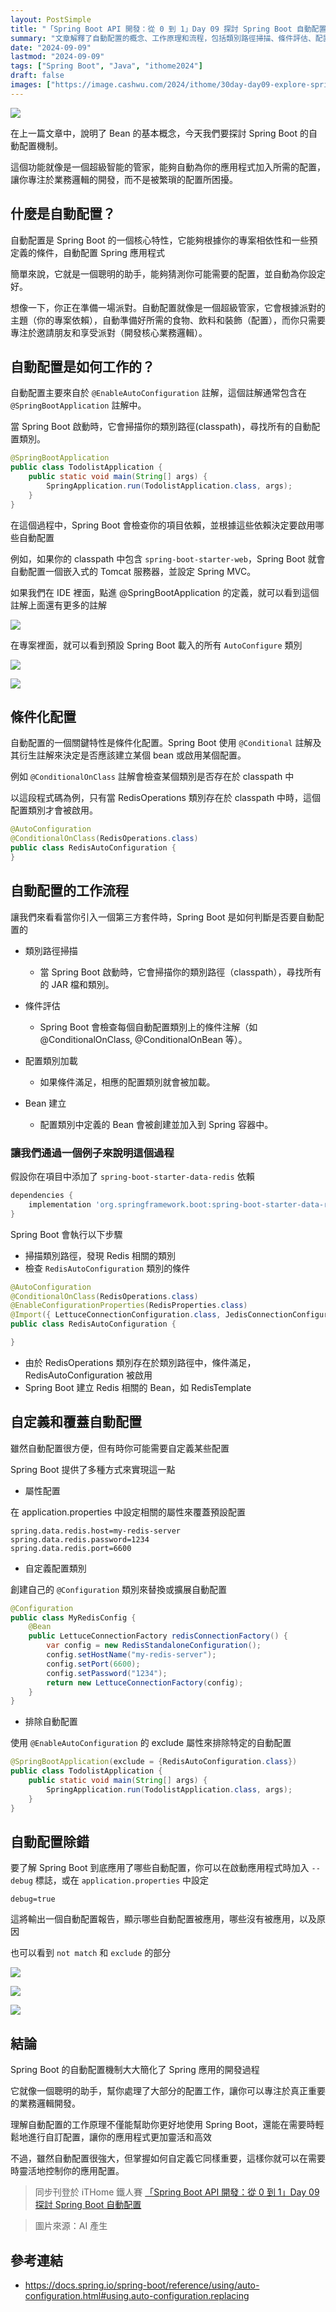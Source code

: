 ```yaml
---
layout: PostSimple
title: "「Spring Boot API 開發：從 0 到 1」Day 09 探討 Spring Boot 自動配置"
summary: "文章解釋了自動配置的概念、工作原理和流程，包括類別路徑掃描、條件評估、配置類別加載和 Bean 建立。通過 Redis 配置的例子，文章展示了自動配置的實際應用。此外，文章還介紹了如何自定義和覆蓋自動配置，包括使用屬性配置、自定義配置類別和排除特定自動配置的方法。最後，文章提供了自動配置除錯的技巧，幫助開發者更好地理解和控制 Spring Boot 的自動配置過程。這些知識對於充分利用 Spring Boot 的便利性和靈活性至關重要"
date: "2024-09-09"
lastmod: "2024-09-09"
tags: ["Spring Boot", "Java", "ithome2024"]
draft: false
images: ["https://image.cashwu.com/2024/ithome/30day-day09-explore-spring-boot-auto-configuration/cover.webp"]
---
```


![](https://image.cashwu.com/2024/ithome/30day-day09-explore-spring-boot-auto-configuration/cover.webp)

在上一篇文章中，說明了 Bean 的基本概念，今天我們要探討 Spring Boot 的自動配置機制。

這個功能就像是一個超級智能的管家，能夠自動為你的應用程式加入所需的配置，讓你專注於業務邏輯的開發，而不是被繁瑣的配置所困擾。

## 什麼是自動配置？

自動配置是 Spring Boot 的一個核心特性，它能夠根據你的專案相依性和一些預定義的條件，自動配置 Spring 應用程式

簡單來說，它就是一個聰明的助手，能夠猜測你可能需要的配置，並自動為你設定好。

想像一下，你正在準備一場派對。自動配置就像是一個超級管家，它會根據派對的主題（你的專案依賴），自動準備好所需的食物、飲料和裝飾（配置），而你只需要專注於邀請朋友和享受派對（開發核心業務邏輯）。


## 自動配置是如何工作的？

自動配置主要來自於 `@EnableAutoConfiguration` 註解，這個註解通常包含在 `@SpringBootApplication` 註解中。

當 Spring Boot 啟動時，它會掃描你的類別路徑(classpath)，尋找所有的自動配置類別。

```java
@SpringBootApplication
public class TodolistApplication {
    public static void main(String[] args) {
        SpringApplication.run(TodolistApplication.class, args);
    }
}
```

在這個過程中，Spring Boot 會檢查你的項目依賴，並根據這些依賴決定要啟用哪些自動配置

例如，如果你的 classpath 中包含 `spring-boot-starter-web`，Spring Boot 就會自動配置一個嵌入式的 Tomcat 服務器，並設定 Spring MVC。

如果我們在 IDE 裡面，點進 @SpringBootApplication 的定義，就可以看到這個註解上面還有更多的註解

![](https://image.cashwu.com/2024/ithome/30day-day09-explore-spring-boot-auto-configuration/01.webp)

在專案裡面，就可以看到預設 Spring Boot 載入的所有 `AutoConfigure` 類別

![](https://image.cashwu.com/2024/ithome/30day-day09-explore-spring-boot-auto-configuration/02.webp)

![](https://image.cashwu.com/2024/ithome/30day-day09-explore-spring-boot-auto-configuration/03.webp)


## 條件化配置

自動配置的一個關鍵特性是條件化配置。Spring Boot 使用 `@Conditional` 註解及其衍生註解來決定是否應該建立某個 bean 或啟用某個配置。

例如 `@ConditionalOnClass` 註解會檢查某個類別是否存在於 classpath 中

以這段程式碼為例，只有當 RedisOperations 類別存在於 classpath 中時，這個配置類別才會被啟用。

```java
@AutoConfiguration
@ConditionalOnClass(RedisOperations.class)
public class RedisAutoConfiguration {
}
```

## 自動配置的工作流程

讓我們來看看當你引入一個第三方套件時，Spring Boot 是如何判斷是否要自動配置的

- 類別路徑掃描
    - 當 Spring Boot 啟動時，它會掃描你的類別路徑（classpath），尋找所有的 JAR 檔和類別。

- 條件評估
    - Spring Boot 會檢查每個自動配置類別上的條件注解（如 @ConditionalOnClass, @ConditionalOnBean 等）。

- 配置類別加載
    - 如果條件滿足，相應的配置類別就會被加載。

- Bean 建立
    - 配置類別中定義的 Bean 會被創建並加入到 Spring 容器中。


### 讓我們通過一個例子來說明這個過程

假設你在項目中添加了 `spring-boot-starter-data-redis` 依賴

```groovy
dependencies {
    implementation 'org.springframework.boot:spring-boot-starter-data-redis'
}
```

Spring Boot 會執行以下步驟

- 掃描類別路徑，發現 Redis 相關的類別
- 檢查 `RedisAutoConfiguration` 類別的條件

```java
@AutoConfiguration
@ConditionalOnClass(RedisOperations.class)
@EnableConfigurationProperties(RedisProperties.class)
@Import({ LettuceConnectionConfiguration.class, JedisConnectionConfiguration.class })
public class RedisAutoConfiguration {

}
```

- 由於 RedisOperations 類別存在於類別路徑中，條件滿足，RedisAutoConfiguration 被啟用
- Spring Boot 建立 Redis 相關的 Bean，如 RedisTemplate


## 自定義和覆蓋自動配置

雖然自動配置很方便，但有時你可能需要自定義某些配置

Spring Boot 提供了多種方式來實現這一點

- 屬性配置

在 application.properties 中設定相關的屬性來覆蓋預設配置

```properties
spring.data.redis.host=my-redis-server
spring.data.redis.password=1234
spring.data.redis.port=6600
```

- 自定義配置類別

創建自己的 `@Configuration` 類別來替換或擴展自動配置

```java
@Configuration
public class MyRedisConfig {
    @Bean
    public LettuceConnectionFactory redisConnectionFactory() {
        var config = new RedisStandaloneConfiguration();
        config.setHostName("my-redis-server");
        config.setPort(6600);
        config.setPassword("1234");
        return new LettuceConnectionFactory(config);
    }
}
```

- 排除自動配置

使用 `@EnableAutoConfiguration` 的 exclude 屬性來排除特定的自動配置

```java
@SpringBootApplication(exclude = {RedisAutoConfiguration.class})
public class TodolistApplication {
    public static void main(String[] args) {
        SpringApplication.run(TodolistApplication.class, args);
    }
}
```


## 自動配置除錯

要了解 Spring Boot 到底應用了哪些自動配置，你可以在啟動應用程式時加入 `--debug` 標誌，或在 `application.properties` 中設定

```properties
debug=true
```

這將輸出一個自動配置報告，顯示哪些自動配置被應用，哪些沒有被應用，以及原因

也可以看到 `not match` 和 `exclude` 的部分

![](https://image.cashwu.com/2024/ithome/30day-day09-explore-spring-boot-auto-configuration/04.webp)

![](https://image.cashwu.com/2024/ithome/30day-day09-explore-spring-boot-auto-configuration/05.webp)

![](https://image.cashwu.com/2024/ithome/30day-day09-explore-spring-boot-auto-configuration/06.webp)


## 結論

Spring Boot 的自動配置機制大大簡化了 Spring 應用的開發過程

它就像一個聰明的助手，幫你處理了大部分的配置工作，讓你可以專注於真正重要的業務邏輯開發。

理解自動配置的工作原理不僅能幫助你更好地使用 Spring Boot，還能在需要時輕鬆地進行自訂配置，讓你的應用程式更加靈活和高效

不過，雖然自動配置很強大，但掌握如何自定義它同樣重要，這樣你就可以在需要時靈活地控制你的應用配置。


> 同步刊登於 iTHome 鐵人賽 [「Spring Boot API 開發：從 0 到 1」Day 09 探討 Spring Boot 自動配置](https://ithelp.ithome.com.tw/articles/10347492)

> 圖片來源：AI 產生


## 參考連結

- https://docs.spring.io/spring-boot/reference/using/auto-configuration.html#using.auto-configuration.replacing